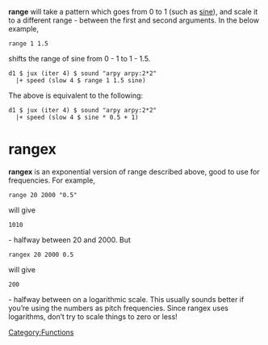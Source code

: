 {{Type|<source inline>range :: Num a => Pattern a -> Pattern a -> Pattern a -> Pattern a</source>}}

'''range''' will take a pattern which goes from 0 to 1 (such as [[sine]]), and scale it to a different range - between the first and second arguments. In the below example, <source inline>range 1 1.5</source> shifts the range of sine from 0 - 1 to 1 - 1.5.

<source>
d1 $ jux (iter 4) $ sound "arpy arpy:2*2"
  |+ speed (slow 4 $ range 1 1.5 sine)
</source>

The above is equivalent to the following:

<source>
d1 $ jux (iter 4) $ sound "arpy arpy:2*2"
  |+ speed (slow 4 $ sine * 0.5 + 1)
</source>

= rangex =
{{Type|<source inline>rangex :: (Floating b, Functor f) => b -> b -> f b -> f b</source>}}

'''rangex''' is an exponential version of range described above, good to use for frequencies. For example, <source inline>range 20 2000 "0.5"</source> will give <source inline>1010</source> - halfway between 20 and 2000. But <source inline>rangex 20 2000 0.5</source> will give <source inline>200</source> - halfway between on a logarithmic scale. This usually sounds better if you’re using the numbers as pitch frequencies. Since rangex uses logarithms, don’t try to scale things to zero or less!

[[Category:Functions]]